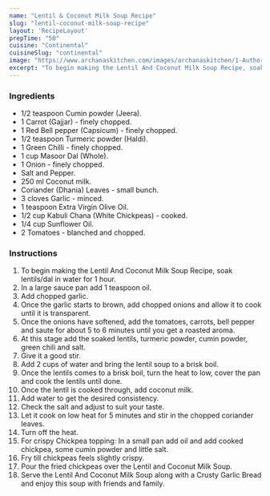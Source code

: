 ---
name: "Lentil & Coconut Milk Soup Recipe"
slug: "lentil-coconut-milk-soup-recipe"
layout: 'RecipeLayout'
prepTime: "50"
cuisine: "Continental"
cuisineSlug: "continental"
image: "https://www.archanaskitchen.com/images/archanaskitchen/1-Author/Subhasmita_Panigrahi/Lentil__coconut_milk_Soup.jpg"
excerpt: "To begin making the Lentil And Coconut Milk Soup Recipe, soak lentilsdal in water for 1 hour"
---

### Ingredients

- 1/2 teaspoon Cumin powder (Jeera).
- 1 Carrot (Gajjar) - finely chopped.
- 1 Red Bell pepper (Capsicum) - finely chopped.
- 1/2 teaspoon Turmeric powder (Haldi).
- 1 Green Chilli - finely chopped.
- 1 cup Masoor Dal (Whole).
- 1 Onion - finely chopped.
- Salt and Pepper.
- 250 ml Coconut milk.
- Coriander (Dhania) Leaves - small bunch.
- 3 cloves Garlic - minced.
- 1 teaspoon Extra Virgin Olive Oil.
- 1/2 cup Kabuli Chana (White Chickpeas) - cooked.
- 1/4 cup Sunflower Oil.
- 2 Tomatoes - blanched and chopped.

### Instructions

1. To begin making the Lentil And Coconut Milk Soup Recipe, soak lentils/dal in water for 1 hour.
1. In a large sauce pan add 1 teaspoon oil.
1. Add chopped garlic.
1. Once the garlic starts to brown, add chopped onions and allow it to cook until it is transparent.
1. Once the onions have softened, add the tomatoes, carrots, bell pepper and saute for about 5 to 6 minutes until you get a roasted aroma.
1. At this stage add the soaked lentils, turmeric powder, cumin powder, green chili and salt.
1. Give it a good stir.
1. Add 2 cups of water and bring the lentil soup to a brisk boil.
1. Once the lentils comes to a brisk boil, turn the heat to low, cover the pan and cook the lentils until done.
1. Once the lentil is cooked through, add coconut milk.
1. Add water to get the desired consistency.
1. Check the salt and adjust to suit your taste.
1. Let it cook on low heat for 5 minutes and stir in the chopped coriander leaves.
1. Turn off the heat.
1. For crispy Chickpea topping: In a small pan add oil and add cooked chickpea, some cumin powder and little salt.
1. Fry till chickpeas feels slightly crispy.
1. Pour the fried chickpeas over the Lentil and Coconut Milk Soup.
1. Serve the Lentil And Coconut Milk Soup along with a Crusty Garlic Bread and enjoy this soup with friends and family.
